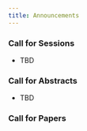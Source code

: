 ```yaml
---
title: Announcements
---
```


### Call for Sessions

* TBD

### Call for Abstracts

* TBD

### Call for Papers
